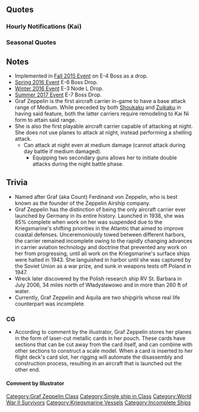 {{ShipPageHeader}}

==Quotes==
{{ShipQuotes
|Introduction = Guten Morgen.私が航空母艦Graf Zeppelinだ。あなたがこの艦隊を預かる提督なのだな？そうか？了解だ！
|Introduction/En = Good morning. I am the carrier, Graf Zeppelin.  You are the Admiral overseeing this fleet, yes? Is that so? Roger.

|Introduction/Kai = Guten Morgen. 航空母艦Graf Zeppelin、配置についている。Admiral、今日もよろしく頼むぞ。
|Introduction/Kai/En = Good Morning. The Carrier Graf Zeppelin, dispatched. Admiral, I'll be counting on you today, too.

|Library = Graf Zeppelin級航空母艦一番艦、Graf Zeppelinだ。立体的な通商破壊戦を展開できる重武装の本格空母だ。建造には日本の空母、赤城の技術も参考にしたらしい。日本の艦隊か。楽しみだな。
|Library/En = First of the Graf Zeppelin-class Carriers, Graf Zeppelin. Capable of undertaking three-dimensional commerce raiding, I am a heavily-armed genuine carrier. It seems that the technology of the Japanese carrier, Akagi, was also referenced in my construction. A Japanese fleet, huh. I'm looking forward to it.
|Library/Note = Germany had sent personnel to Japan in 1935 to inspect the carrier Akagi, using their observations as the basis of Graf Zeppelin's design.

|Secretary 1 = 私が出るのか。いいだろう。
|Secretary 1/En = Am I to depart? That would be good, yes?

|Secretary 2 = 何だ。気安いな。飛行甲板は私が常に管理している。心配は要らない。
|Secretary 2/En = What is it - you seem to be concerned. The flight decks are continually being maintained by myself. There is no need to worry.

|Secretary 3 = どういうことだ。それが貴艦隊の流儀というわけではあるまい。説明を願おう。
|Secretary 3/En = What is the meaning of this? This is not the style of your fleet, is it? An explanation, if you'd please.

|Idle = Messerschmitt... あれはいい機体だ。Focke-Wulfも極めて強力な戦闘機… うん。この艦隊の機体も… ア…Admiralもなかなかいい。い…いや、なんでもない。
|Idle/En = Messerschmitt… that has a good airframe. The Focke-Wulf is an extremely strong fighter, too… Ja. This fleet's airframes also... A…Admiral is also quite good. N-No, it's nothing.

|Secretary Married = Admiral? 何か気になることでも？そうか。ならいいが… 通商破壊戦のことで何か相談があるなら… いや、何に関してもまず私に相談してくれていいぞ。
|Secretary Married/En = Admiral? Is there something on your mind? I see. That's fine then... If you wish to consult on commerce raiding then... No, if there is anything at all, it's fine to talk to me about it first.

|Wedding = Admiral？ どうした。このGraf Zeppelinに何か。ああ… これは？！私に？綺麗なものだ。いいのか？そう…か。
|Wedding/En = Admiral? What is it? Do you have something for I, Graf Zeppelin?  Ach... this? For me? It's a beautiful thing. Are you sure? I... see.
|Wedding/Note = "Ach" is a german slang-term. It means something like "Oh!" or generally is used if you either realize something or get surprised.

|Looking At Scores = Admiral？あ、情報を確認したいのか。了解だ。
|Looking At Scores/En = Admiral? Ah, you want the information verified? Roger.

|Joining A Fleet = 航空母艦Graf Zeppelin、出撃する！ Lichten des Ankers!
|Joining A Fleet/En = Aircraft Carrier Graf Zeppelin, sortieing! Raise the anchor!
|Joining A Fleet/Note = "Lichten des Ankers!" is a poor, literal translation of 抜錨！.The correct command would be "Anker auf!"

|Equipment 1 = Na gut。良い機体だ。
|Equipment 1/En = Very well then. This is a fine plane.

|Equipment 2 = ほう…  この艦載機… なるほど… Danke.
|Equipment 2/En = Well now... This carrier-based plane... indeed... Danke.

|Equipment 2/Kai = Focke-Wulfもよい機体だが、なるほど… Danke.
|Equipment 2/Kai/En = While the Focke-Wulf also has a fine airframe, this is... Danke.

|Equipment 3 = なるほどな。
|Equipment 3/En = Yes indeed.

|Supply = 補給は必要だ。いつ如何なる時でも、な。助かる。
|Supply/En = Resupply is vital. At any time, no? It's a help.

|Docking Minor = 少し、艤装と体を洗いたい。問題ないか。
|Docking Minor/En = I wish to wash my equipment and body for a bit. That is no problem, no?

|Docking Major = すまない。大きな損傷を追ってしまった。ドックに入渠させてもらう。
|Docking Major/En = Apologies. I have sustained heavy damage. Please let me enter the docks.

|Construction = ふむ。新造艦か。この工廠からは、多くの艦が生まれるのだな。活気がある。
|Construction/En = Hmpf. A new ship, is it? From this arsenal here, many ships have been born, haven't they. How lively.

|Returning From Sortie = Admiral、艦隊が帰投した…。ああ。作戦は終了だ。
|Returning From Sortie/En = Admiral, the fleet has returned... Yes. The operation is complete.

|Starting A Sortie = よろしい。この機動部隊は私が預かる。旗艦、Graf Zeppelin、抜錨する。
|Starting A Sortie/En = Excellent. You can leave this task force in my hands. Flagship, Graf Zeppelin, weighing anchor.

|Battle Start = 敵艦隊発見か。よろしい。攻撃隊、発艦始め！蹴散らすぞ！
|Battle Start/En = We've spotted the enemy, have we? Wonderful. Attack squadron, begin launch! Rout them!

|Air Battle = 攻撃隊、出撃！Vorwärts!
|Air Battle/En = Attack squadron, sortie! Forward!

|Attack = 可動機は全部出せ！ハハッ！痛快だな。
|Attack/En = Launch all capable planes! Hahaha! How thrilling.

|Night Battle = フフフ…。夜戦か。いいだろう。このGraf Zeppelinがただの空母でないところを見せてやろう。艦隊、我に続け！追撃だ！
|Night Battle/En = Heheh... a night battle, is it?  That's great. I will show you that I, Graf Zeppelin, am no ordinary carrier. Fleet, follow after me. Pursue!

|Night Attack = ただの空母でない所を見せてやろう。
|Night Attack/En = Let me show you I am no mere carrier.

|Night Attack/Kai = フフフ…。夜戦か。
|Night Attack/Kai/En = Heheh... a night battle, is it?

|MVP = このGraf Zeppelinが最大の戦果を挙げたというのか。そうか。ふむ…
|MVP/En = I, Graf Zeppelin, have brought you the greatest battle results, have I? I see. Hmpf...

|MVP/Kai = 実戦配備されたGraf Zeppelin… この戦果も当然の帰結だな、Admiral？
|MVP/Kai/En = Deploying the Graf Zeppelin to a real battle... Was this not the natural result, Admiral?

|Minor Damage 1 = ううっ！何だ！直撃か！
|Minor Damage 1/En = Ughh! What! A direct hit!?

|Minor Damage 2 = 被弾？飛行甲板？！誘爆を防げ！
|Minor Damage 2/En = A hit? The flight deck? Prevent any explosions!

|Major Damage = ちっ！やられた。しかし、まだ砲は健在だ！夜戦なら… Admiral!
|Major Damage/En = Tch! They got me. And yet, my cannons still function! If it's a night battle, then... Admiral!

|Sunk = 私が…艦隊戦で沈む…だと？ハ…ハハッ…！いいだろう！ 何だろうな… この気持ちは…ハ…ハハ…
|Sunk/En = I'm...sinking in a fleet battle... am I? Ha...Hahaha...! Isn't that wonderful! Just what is... this feeling... heheh...
}}

===Hourly Notifications (Kai)===
{{Template:Shiphourly
| 00JP = Guten Abend. Admiral、今日の秘書艦はこの私が担当する。任せてもらって…いい。
| 00EN = Guten Abend. Admiral, I will be serving as your Secretary-ship today. Leave it... to me.
| 00Note = 
| 01JP = マルヒトマルマル。これでいいのだろう？任せておけ。問題はないはずだ。
| 01EN = 0100. This is fine, correct? Leave it to me. There should be no issues.
| 01Note = 
| 02JP = マルフタマルマル。うむ、完璧だ。Admiral. Admiral? 何かしてほしいものはないか？秘書艦として、ベストを尽くそう。
| 02EN = 0200. Yes, perfect. Admiral. Admiral? Is there anything you wish me to do? I will do my best as the secretary-ship.
| 02Note = 
| 03JP = マルサンマルマル。そうか！コーヒーだな？任せておけ。最高のコーヒーを味わうがいい。我々はコーヒーの香と味には自信がある。
| 03EN = 0300. Right! You desire coffee? Leave it to me. Be ready to taste the greatest of coffees. I am quite confident when it comes to aroma and flavor of coffee.
| 03Note = 
| 04JP = マルヨンマルマル。どうだ。これが本格ドイツコーヒーだ。あっ、まず先に香を十分味わってだな…。その後… まあいい。飲んでくれ。
| 04EN = 0400. How is it. This is what real German coffee is. Ah! First you should enjoy the aroma thoroughly, and after that... Whatever. Please, go ahead.
| 04Note = 
| 05JP = マルゴーマルマル。もう朝だな、Admiral. シャワーでも浴びてきたらどうだ。ここの執務は私がサポートしておこう。
| 05EN = 0500. It's already morning, Admiral. Why don't you go ahead and take a shower. I will support you with the work here.
| 05Note = 
| 06JP = Guten Morgen. マルロクマルマル。Admiral, 朝食はどうする？簡単なものでよければ、私が用意しよう。
| 06EN = Guten Morgen. 0600. What should we do about breakfast, Admiral? If you are fine with something simple, I will prepare something.
| 06Note = 
| 07JP = マルナナマルマル。Admiral, カイザーロール、チーズとハム、熱いコーヒー… ここに置くぞ。手が空いたら食べてくれ。
| 07EN = 0700. Admiral. I will leave the kaiser roll, cheese, ham and the hot coffee here. Please have some when you are free.
| 07Note = 
| 08JP = マルハチマルマル。さ、仕事にかかろうか。今日の艦隊の運用を始めよう。どうする。まず赤城との演習からか。
| 08EN = 0800. Well, let us get to work. Let's start today's fleet operations. What should we do? Start off by practicing with Akagi?
| 08Note = 
| 09JP = マルキュウマルマル。「赤城」、「加賀」… あれがこの国の第一線正規空母か。カタパルトがついていないな。主砲もないようだが…
| 09EN = 0900. Akagi, Kaga... So that is this country's first-tier standard carriers. They do not have any catapults. They also do not seem to have any guns...
| 09Note = Graf Zeppelin had been designed and fitted with two compressed air catapults for launching aircraft. Contrary to her observation, Akagi and Kaga have a standard array of medium calibre guns, the confusion is likely because of Graf's above-average number of dedicated anti-surface gun array. (hence her capability to engage in night battles)
| 10JP = ヒトマルマルマル。我がMesserschmittに似た機体もあるようだ。あれは艦載機ではないのか？空軍というわけか。何、違う？
| 10EN = 1000. I see aircraft that resemble my Messerschmitt. Are those not carrier aircraft? I guess they are the air force. What, that is not so?
| 10Note = While Japan did operate many airplanes, Imperial Japanese Forces did not have a fully separated branch for the air force, with their aircraft belonging to either the Army or the Navy. Possibly a reference to the Imperial Japanese Army Air Force's Ki-61 Hien which closely resembled the Bf-109.  
| 11JP = ヒトヒトマルマル。そろそろ昼になるな。Admiral、昼食はどうする。何？「マミーヤ」だと？噂は聞いている。ほお？
| 11EN = 1100. It is almost lunchtime. What would you want to do for lunch, Admiral? What? "Mamiya", you say? I have heard the rumors. Hmm...
| 11Note = 
| 12JP = ヒトフタマルマル。ほお？これが「マミーヤ」か。メニューは…豊富だな。Admiral、お勧めは何だ。カレーか。よし、それで。
| 12EN = 1200. Hmm? So this is "Mamiya". The menu... has variety. What do you recommend, Admiral? Curry, you say? Okay, I will take it.
| 12Note = 
| 13JP = ヒトサンマルマル。昼のカレー、かなり印象的な料理だった。ここの艦隊はあれを常に食べているのか。そうか。ふむ…
| 13EN = 1300. The curry from lunch was quite a memorable dish. So the fleet here gets to have that every day, correct? I see. Hmm....
| 13Note = 
| 14JP = ヒトヨンマル… ああ、ビスマルクか。あなたもここに来ていたのだな。私はまだ日が浅い。色々と教えてくれ。ああ… それは、いいかな。
| 14EN = 140... Ah, Bismarck. You were here as well. My time here is still short. Please teach me about things. Ah... That... is okay for now.
| 14Note = 
| 15JP = ヒトゴーマルマル。この国の文化は独特だ。Admiral, 私もなるべく勉強するように心がけよう。あのU-bootのように。
| 15EN = 1500. This country's culture is unique. Admiral, I will keep it in mind to study it as much as my efforts permit. Just like that U-boot.
| 15Note = "U-Boot" is a foreshortening of "Unterseeboot", also known in english as "U-Boat". The ship referred to in this case is U-511. 
| 16JP = ヒトロクマルマル。あれが「翔鶴」、「瑞鶴」か。盛観だな。あれがこの国の空母の「完成型」…というわけか。ふーん…
| 16EN = 1600. So is that "Shoukaku", and "Zuikaku". They are quite the sight. So that is the "apex" of this country's carriers... Hmph...
| 16Note = 
| 17JP = ヒトナナマルマル。日が落ちるな。夕日はどの海にも綺麗なものだ。Admiral, どうした。私の顔に、何か？
| 17EN = 1700. The sun is setting. The setting sun is beautiful in wherever sea you are at. What is wrong, Admiral. Is there something on my face?
| 17Note = 
| 18JP = ヒトハチマルマル。今日は夕食は… あ、私は「正規空母の会」とやらに呼ばれていて… Admiral, 一緒に行くかい？
| 18EN = 1800. Today's dinner is... Ah, I have been invited to a "Standard Carrier Banquet" or the like... Admiral, would you like to join me? 
| 18Note =RIP Bauxite. 
| 19JP = ヒトキュウマルマル。ああ、赤城。夕食会に招待してくれて感謝だ。Danke. それは何だ。「ナベ」だと？不思議な料理だな。
| 19EN = 1900. Ah, Akagi. My gratitude for inviting me to the dinner banquet. Danke. What is that? "Nabe" you say? 
| 19Note = 
| 20JP = フタマルマルマル。「ナベ」… ポトフのようなものか。 なぜ皆でナベを囲む。大鳳、教えてくれ。どうやって食べればいい。
| 20EN = 2000. "Nabe"... Is this similar to a pot-au-feu? Why is everyone surrounding the nabe? Teach me, Taihou. How should I eat it?
| 20Note = 
| 21JP = フタヒトマルマル。不思議な夕食会だった。だが… うん、楽しいものだ。Admiral, この艦隊は… ここはよいところだな。
| 21EN = 2100. That was a strange banquet. But... Yes, it was quite enjoyable. Admiral, this fleet... this place is a good place.
| 21Note = 
| 22JP =  フタフタマルマル。Admiral, すっかり夜も更けたな。さ、そろそろ今日の執務も終わりにしよう。コーヒー、淹れようか？
| 22EN = 2200. Admiral, the night grows deep. Let us start wrapping up today's work. Should I make some coffee?
| 22Note = 
| 23JP = フタサンマルマル。今日は疲れたな。また明日頑張ろう。Gute Nacht.
| 23EN = 2300. Today was quite a day too. Let us work hard tomorrow too. Gute Nacht.
| 23Note = 
}}

===Seasonal Quotes===
{{Shipquoteseasonal
|Christmas2015 = Admiral、この艦隊もクリスマスは祝うのだな。このシュトーレンも悪くないぞ。この国の潜水艦が作ったのか？うん、やるな。
|Christmas2015_Clip = {{Audio|file=Graf_Zeppelin Christmas 2015.ogg}}
|Christmas2015_EN = Admiral, so this fleet also celebrates Christmas. And this Stollen isn't half bad at all. It was baked by this country's submarine? Hmm... Not bad.
|Christmas2015_Note = She's talking about I-8.
|EndofYear2015 = 12月・・・か。私が進水したのも12月だ。懐かしいな。何？オオソウジ？え？私が・・・か？
|EndofYear2015_Clip = {{Audio|file=Graf_Zeppelin_End_of_Year_2015.ogg}}
|EndofYear2015_EN = December... I was launched on the exact month. How nostalgic... What? Spring Cleaning? Me...?
|EndofYear2015_Note = Graf Zeppelin was launched in 8 December 1938
|Setsubun2016 = これがオイゲンに聞いた「セツブーン」と言う文化か。確かに不思議な文化だ。　よし、私も投げてみよう。赤城、行くぞ！覚悟！
|Setsubun2016_Clip = {{Audio|file=Graf_Zeppelin_Setsubun_2016.ogg}}
|Setsubun2016_EN = So this is what Eugen says of a cultural occasion called "Setzbühn". It is undeniably peculiar. Right, I'll give this a throw. Akagi, here I come! Brace yourself!
|Valentine2016 = チョコレートを渡す文化・・・悪くないな、流石礼の国だ。よ、よし、アトミラール、この包みだが・・・そ、そうだ、貴官に差し上げる！
|Valentine2016_Clip = {{Audio|file=Graf_Zeppelin_Valentine_2016.ogg}}
|Valentine2016_EN = A chocolate exchange custom... not bad, as expected of this country. Ah-, alright, Admiral, this gift package... tha, that's right, I'm offering it to you!
|WhiteDay2016 = Admiral、これは？チョコレートのお返しだというのか。D-Danke、 Danke…
|WhiteDay2016_Clip = {{Audio|file=Graf_Zeppelin_White Day 2016.ogg}}
|WhiteDay2016_EN = Admiral. Is that...your return gift for the chocolate? D-Danke. Danke...
|Spring2016 = これが桜か・・・うん・・・綺麗なものだ　なるほどな・・・なにかわかった気がする・・・なにか
|Spring2016_Clip = {{Audio|file=Graf_Zeppelin_Spring_2016.ogg}}
|Spring2016_EN = So ''this'' is a sakura... Hm, it's beautiful. I see, it feels like I had understood something... ''something''.
|ThirdAnniversary2016 = Admiral、この艦隊は三周年を迎えるというのか？よろしい、今日はお祝いとしよう！祝賀というものはいいものだ。
|ThirdAnniversary2016_Clip = {{Audio|file=Graf_Zeppelin_Third_Anniversary.ogg}}
|ThirdAnniversary2016_EN = Admiral, is it true that this fleet is at its third anniversary? Sehr gut, let's celebrate for this day! Celebrations are such good things.
|RainySeason2016 = この季節は雨が多いのだな。私の工事が最初に中止されたのもこの季節だったな。忌々しいことだ。あ、いや、古い些事か、忘れてくれ。
|RainySeason2016_Clip = {{Audio|file=Graf_Zeppelin Rainy Season 2016.ogg}}
|RainySeason2016_EN = It has been raining quite a bit during this season. I remember that it was during this time that they decided for the first time to halt my construction. It was infuriating. Ah, no. It's a petty part of the past. Please forget it.
|RainySeason2016_Note = Consult [[Graf Zeppelin|Graf]]'s [[Graf Zeppelin#Trivia|trivia section]].
|MidSummer2016 = この国の夏か…あの「スーイカワリー」という武道には私も興味がある。いつか経験したい。
|MidSummer2016_Clip = {{Audio|file=Graf_Zeppelin_Mid-Summer_2016.ogg}}
|MidSummer2016_EN = So that's how summer feels like in this country... I'm interested in that martial art you call "Suikawari." I'd like to try it sometime.
|MidSummer2016_Note = Melon splitting game.
|Fall2016 = うん、アキマーツリか。聞いている。この国でも、オクトーバーフェスタはやるのだな。楽しみだな。
|Fall2016_Clip = {{Audio|file=Graf_Zeppelin_Fall_2016.ogg}}
|Fall2016_EN = Yes, the autumn festival. I've heard about it. This country also does Oktoberfest. I'm looking forward to it.
|Sanma2016 = 何？ サンマ？ ……どういうことだ。貴官の言う作戦任務が、全く理解できない。漁場保護……と、支援……だと？ なるほど。……あ、いや、待て待て待て。
|Sanma2016_Clip = {{Audio|file=Graf_Zeppelin_Sanma_2016.ogg}}
|Sanma2016_EN = What? Saury? .... What is all this about? I don't understand any of this operation. Protecting our fishing grounds... and supporting..... them? I see.... No wait, wait, wait.
|FourthAnniversary2017 = Admiral、この艦隊は四周年を迎えるというのか？いいものだな。おめでとう。今日はお祝いとしよう。Admiral、さっそく祝賀を始めよう。
|FourthAnniversary2017_Clip = {{Audio|file=Graf_Zeppelin_Fourth_Anniversary.ogg}}
|FourthAnniversary2017_EN = You mean it's already the fleet's 4th anniversary, Admiral? That's good. Congratulations. Let's celebrate today. Hurry up and start the celebrations, Admiral.
}}

==Notes==
*Implemented in [[Fall 2015 Event]] on E-4 Boss as a drop.
*[[Spring 2016 Event]] E-6 Boss Drop.
*[[Winter 2016 Event]] E-3 Node L Drop.
*[[Summer 2017 Event]] E-7 Boss Drop.
*Graf Zeppelin is the first aircraft carrier in-game to have a base attack range of Medium. While preceded by both [[Shoukaku]] and [[Zuikaku]] in having said feature, both the latter carriers require remodeling to Kai Ni form to attain said range.
*She is also the first playable aircraft carrier capable of attacking at night. She does not use planes to attack at night, instead performing a shelling attack.
**Can attack at night even at medium damage (cannot attack during day battle if medium damaged).
***Equipping two secondary guns allows her to initiate double attacks during the night battle phase.

==Trivia==
*Named after Graf (aka Count) Ferdinand von Zeppelin, who is best known as the founder of the Zeppelin Airship company. 
*Graf Zeppelin has the distinction of being the only aircraft carrier ever launched by Germany in its entire history. Launched in 1938, she was 85% complete when work on her was suspended due to the Kriegsmarine's shifting priorities in the Atlantic that aimed to improve coastal defenses. Unceremoniously towed between different harbors, the carrier remained incomplete owing to the rapidly changing advances in carrier aviation technology and doctrine that prevented any work on her from progressing, until all work on the Kriegsmarine's surface ships were halted in 1943. She languished in harbor until she was captured by the Soviet Union as a war prize, and sunk in weapons tests off Poland in 1947.  
*Wreck later discovered by the Polish research ship RV St. Barbara in July 2006, 34 miles north of Władysławowo and in more than 260 ft of water.  
*Currently, Graf Zeppelin and Aquila are two shipgirls whose real life counterpart was incomplete.  

===CG===
*According to comment by the illustrator, Graf Zeppelin stores her planes in the form of laser-cut metallic cards in her pouch.  These cards have sections that can be cut away from the card itself, and can combine with other sections to construct a scale model.  When a card is inserted to her flight deck's card slot, her rigging will automate the disassembly and construction process, resulting in an aircraft that is launched out the other end. 
====Comment by Illustrator====
{{MultiTweet
|MultiTweetID = gzdesign
|user = humikane
|color = #ace
|title = Graf Zeppelin's Design
|link01 = https://twitter.com/humikane/status/668509129573400576
|JP01 = 18日のイベントから実装の独航空母艦、グラーフ・ツェッペリンを担当しました。外観周りについてぼちぼち書いてみようと思います
|EN01 = I was in charge of designing the German aircraft carrier ''Graf Zeppelin'' that implemented with the event on the 18th. I think I'll write about her design a bit.
|TL01= [[User:Admiral Mikado|Admiral Mikado]]
|link02=https://twitter.com/humikane/status/668509970208460801
|JP02=ノーマル状態は、39年に艦首をアトランティックバウに改修後（進水時は垂直ぽい）、建造中断にならずにそのまま実戦化されたところを想定しています。改では工事再開後に追加されたバルジを艦娘状態でも再現しました。
|EN02 = For her normal version I assumed that after her bow was replaced with an Atlantic bow in 1939 (when she was launched it was kinda perpendicular) her construction wasn't put on hold and she was made combat-ready as she was back then. For her remodelled version I reproduced the bulge that was added to her after construction resumed.
|TL02= [[User:Admiral Mikado|Admiral Mikado]]
|link03=https://twitter.com/humikane/status/668511031103131648
|JP03=塗装に関してはなにぶん未成艦であるため、42～3年ごろ、ノルウェーにいたティルピッツと同系統の塗装を施しています。それ以外には、甲板パーツ先端の機銃を、3.7cm SKC/30（ノーマル）から3.7cm flak42（改）に変更しています 
|EN03= Regarding her coating, since she was an incomplete ship I gave her the same coating as Tirpitz who was in Norway around 1942~43. Apart from that the machine guns at front end of her deck change from 3.7cm SKC/30 (normal version) to 3.7cm Flak 42 (remodelled version).
|TL03= [[User:Admiral Mikado|Admiral Mikado]]
|link04=https://twitter.com/humikane/status/668511827194572800
|JP04=艦載機は､腰のポーチに金属エッチングカードの状態で格納されています。このカードを甲板エレベーター部裏のカードスロットにセットすると、不思議パワーで組み上がりカタパルト発進後実体化します。
|EN04=Her planes are stored as metal cards inside a waist pouch. By inserting those cards into a slot behind the deck elevator a mysterious power allows them to materialise after being launched by the catapult.
|TL04= [[User:Admiral Mikado|Admiral Mikado]]
|link05=https://twitter.com/humikane/status/668512961292447744
|JP05=実物は、カタパルト使用時に機体を乗せる台があるんですが、絵だと小さすぎてわからないので省略してます。　基本的にこれまでの独艦フォーマットを踏襲しつつ、肩から甲板パーツを下げたシルエット、船体を模した靴部分は気持ち日本空母のテイスト
|EN05= The actual ship had a pedestal for planes that were about to use the catapult, but since it would have been too small on the artwork I omitted it. Basically I followed the format I've been using for German ships so far, but at the same time the silhouette of the deck parts on her shoulders as well as the boot parts that were modelled after the ship hull were somewhat inspired by Japanese carriers.
|TL05= [[User:Admiral Mikado|Admiral Mikado]]
|link06=https://twitter.com/humikane/status/668513422229635072
|JP06=かかと部分には、実物に搭載されていたらしい、シュナイダープロペラを描いています。
|EN06= For her heels I drew Schneider propellers that the actual ship was equipped with apparently.
|TL06= [[User:Admiral Mikado|Admiral Mikado]]
|link07=https://twitter.com/humikane/status/668515423361462272
|JP07=ツェッペリンが実際どこまで赤城の設計を参考にしてるか知識がないのですが、エレベーターの設計がそうらしい、との記述をみました。エレベーターを「艦載機を格納位置から発進位置まで運ぶ機構」とすれば、艦娘においては手がそうなります。二人の手はちょっと似てるのかもしれませんね。
|EN07= While I don't how much of Zeppelin's design is based on Akagi, the former's elevator layout actually is based on the latter, or at least that's what I read. Assuming that the elevator is a mechanism that transports a plane from the storage to its takeoff position, I suppose a ship girl's hands will be like this. Maybe it's those two have similar hands.
|TL07= [[User:Admiral Mikado|Admiral Mikado]]
|link08=https://twitter.com/humikane/status/668515789197017088
|JP08=手、というか手相かな 
|EN08= Hands, or perhaps I should say palm reading.
|TL08= [[User:Admiral Mikado|Admiral Mikado]]
|link09=https://twitter.com/humikane/status/668683227582730240
|JP09=そういえば、日本空母が弓や符術などファンタジー寄りの要素があるので、ツェッペリンのケープも西洋マジシャンの衣装ぽいテイストとして描きました。入ってる模様はケルト結び
|EN09= Come to think of it, Japanese carriers tend to have fantasy elements like archery or talismans, so I drew Zeppelin's cape like that of a Western magician. The pattern on it is a Celtic knot.
|TL09= [[User:Admiral Mikado|Admiral Mikado]]
}}

{{ShipPageFooter}}

{{:Template:GermanShipsNotes}}
[[Category:Graf Zeppelin Class]]
[[Category:Single ship in Class]]
[[Category:World War II Survivors]]
[[Category:Kriegsmarine Vessels]]
[[Category:Incomplete Ships]]